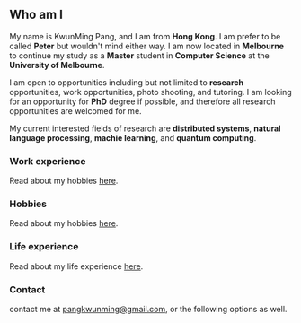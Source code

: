 ## Who am I

[comment]: # (add full-rounded photo of me here)

My name is KwunMing Pang, and I am from **Hong Kong**. I am prefer to be called **Peter** but wouldn't mind either way. 
I am now located in **Melbourne** to continue my study as a **Master** student 
in **Computer Science** at the **University of Melbourne**. 

I am open to opportunities including but not limited to **research** opportunities, work opportunities, photo shooting, and tutoring. 
I am looking for an opportunity for **PhD** degree if possible, and therefore all research opportunities are welcomed for me. 

My current interested fields of research are **distributed systems**, **natural language processing**, **machie learning**, and **quantum computing**. 

<PDFReader file="/assets/Peter_CV.pdf" />

### Work experience

Read about my hobbies [here](/about/work-experience). 

### Hobbies

Read about my hobbies [here](/about/hobby). 

### Life experience

Read about my life experience [here](/about/life-experience). 

### Contact

contact me at [pangkwunming@gmail.com](mailto:pangkwunming@gmail.com), or the following options as well. 

<FollowMe col={false}/>
